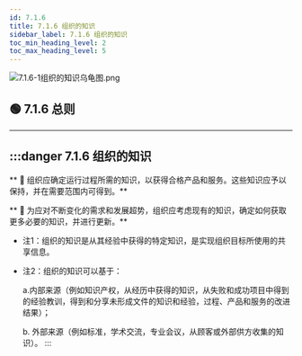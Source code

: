 ```yaml
---
id: 7.1.6
title: 7.1.6 组织的知识
sidebar_label: 7.1.6 组织的知识
toc_min_heading_level: 2
toc_max_heading_level: 5
---
```



 
![7.1.6-1组织的知识乌龟图.png](/images/7.1.6-1组织的知识乌龟图.png)

## 🟢 7.1.6 总则

---

:::danger <FontSize size="larger">  7.1.6 组织的知识</FontSize>
---
** 🎯 组织应确定运行过程所需的知识，以获得合格产品和服务。这些知识应予以保持，并在需要范围内可得到。**
 
 **  🎯  为应对不断变化的需求和发展超势，组织应考虑现有的知识，确定如何获取更多必要的知识，并进行更新。**
   
   - 注1：组织的知识是从其经验中获得的特定知识，是实现组织目标所使用的共享信息。
   - 注2：组织的知识可以基于：

        a.内部来源（例如知识产权，从经历中获得的知识，从失败和成功项目中得到的经验教训，得到和分享未形成文件的知识和经验，过程、产品和服务的改进结果）；
        
        b. 外部来源（例如标准，学术交流，专业会议，从顾客或外部供方收集的知识）。
:::
